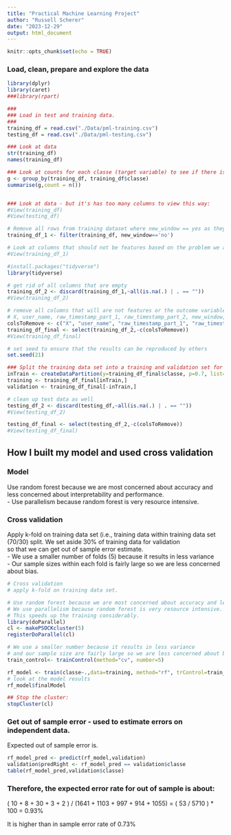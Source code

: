 ```yaml
---
title: "Practical Machine Learning Project"
author: "Russell Scherer"
date: "2023-12-29"
output: html_document
---
```


```r
knitr::opts_chunk$set(echo = TRUE)
```

### Load, clean, prepare and explore the data

```r
library(dplyr)
library(caret)
###library(rpart)

###
### Load in test and training data.
###
training_df = read.csv("./Data/pml-training.csv")
testing_df = read.csv("./Data/pml-testing.csv")

### Look at data
str(training_df)
names(training_df)

### Look at counts for each classe (target variable) to see if there is any imbalanced (underrepresented) outcome values.
g <- group_by(training_df, training_df$classe)
summarise(g,count = n())


### Look at data - but it's has too many columns to view this way:
#View(training_df)
#View(testing_df)

# Remove all rows from training dataset where new_window == yes as they are not in the testing data
training_df_1 <- filter(training_df, new_window=='no') 

# Look at columns that should not be features based on the problem we are trying to solve
#View(training_df_1)

#install.packages("tidyverse")
library(tidyverse)

# get rid of all columns that are empty
training_df_2 <- discard(training_df_1,~all(is.na(.) | . == ""))
#View(training_df_2)

# remove all columns that will are not features or the outcome variable
# X, user_name, raw_timestamp_part_1, raw_timestamp_part_2, new_window, num_window
colsToRemove <- c("X", "user_name", "raw_timestamp_part_1", "raw_timestamp_part_2", "new_window", "num_window", "cvtd_timestamp")
training_df_final <- select(training_df_2,-c(colsToRemove))
#View(training_df_final)

# set seed to ensure that the results can be reproduced by others
set.seed(21)

### Split the training data set into a training and validation set for out of sample error testing.
inTrain <- createDataPartition(y=training_df_final$classe, p=0.7, list=FALSE)
training <- training_df_final[inTrain,]
validation <- training_df_final[-inTrain,]

# clean up test data as well
testing_df_2 <- discard(testing_df,~all(is.na(.) | . == ""))
#View(testing_df_2)

testing_df_final <- select(testing_df_2,-c(colsToRemove))
#View(testing_df_final)

```

## How I built my model and used cross validation  

### Model  
Use random forest because we are most concerned about accuracy and less concerned about interpretability and performance.  
- Use parallelism because random forest is very resource intensive.  


### Cross validation  
Apply k-fold on training data set (i.e., training data within training data set (70/30) split.  We set aside 30% of training data for validation  
so that we can get out of sample error estimate.  
- We use a smaller number of folds (5) because it results in less variance  
- Our sample sizes within each fold is fairly large so we are less concerned about bias.  

```r
# Cross validation
# apply k-fold on training data set.

# Use random forest because we are most concerned about accuracy and less concerned about interpretability and performance.
# We use parallelism because random forest is very resource intensive.
# This speeds up the training considerably.
library(doParallel)
cl <- makePSOCKcluster(5)
registerDoParallel(cl)

# We use a smaller number because it results in less variance
# and our sample size are fairly large so we are less concerned about bias.
train_control<- trainControl(method="cv", number=5)

rf_model <- train(classe~.,data=training, method="rf", trControl=train_control)
# look at the model results
rf_model$finalModel

## Stop the cluster:
stopCluster(cl)
```


### Get out of sample error - used to estimate errors on independent data.

Expected out of sample error is.  

``` r
rf_model_pred <- predict(rf_model,validation)
validation$predRight <- rf_model_pred == validation$classe
table(rf_model_pred,validation$classe)
```

### Therefore, the expected error rate for out of sample is about:  
( 10 + 8 + 30 + 3 + 2 ) / (1641 + 1103 + 997 + 914 + 1055) = ( 53 / 5710 ) * 100 = 0.93%  

It is higher than in sample error rate of 0.73%